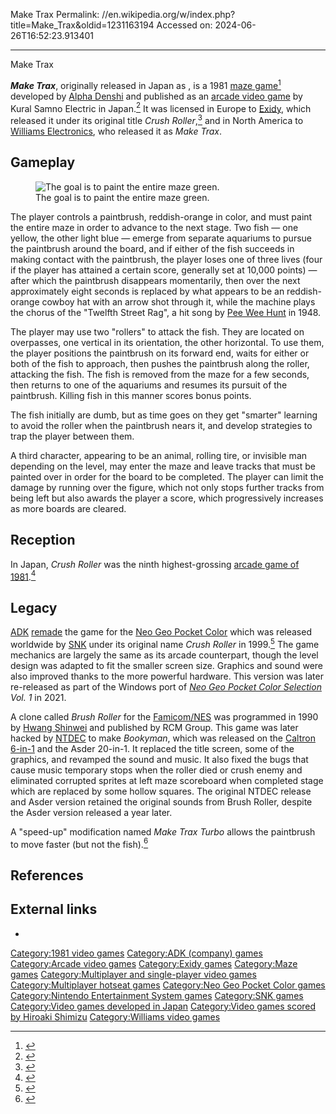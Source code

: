 Make Trax
Permalink: //en.wikipedia.org/w/index.php?title=Make_Trax&oldid=1231163194
Accessed on: 2024-06-26T16:52:23.913401



------
Make Trax
{{Short description|1981 video game}}
{{More citations needed|date=April 2010}}
{{Infobox video game
| title = Make Trax
| image = Make_Trax_flyer.png
| caption = North American flyer
| developer = [[ADK (company)|Alpha Denshi]]
| publisher = {{vgrelease|JP|Kural Samno Electric|EU|[[Exidy]]|NA|[[Williams Electronics]]}}
| designer = 
| platforms = [[Arcade video game|Arcade]]
| released = {{vgrelease|JP|October 1981<ref>{{cite book |last1=Akagi |first1=Masumi |title=アーケードTVゲームリスト国内•海外編(1971–2005) |trans-title=Arcade TV Game List: Domestic • Overseas Edition (1971–2005) |date=October 13, 2006 |publisher=Amusement News Agency |language=ja |location=Japan |isbn=978-4990251215 |page=17 |url=https://archive.org/details/ArcadeGameList1971-2005/page/n17}}</ref>|NA|October 1981<ref name="cashbox">{{cite magazine |title=Manufacturers Equipment |magazine=[[Cash Box]] |date=5 February 1983 |page=35 |url=https://archive.org/details/cashbox44unse_33/page/n34  |location=United States}}</ref>|EU|1981<ref name="EU"/>}}
| genre = [[List of maze video games|Maze]]
| modes = 1-2 players alternating turns
| arcade system = 
}}

'''''Make Trax''''', originally released in Japan as {{nihongo|'''''Crush Roller'''''|クラッシュローラー|Kurasshu Rōrā}}, is a 1981 [[maze game]]<ref name="RG">{{cite news |last1=Thorpe |first1=Nick |title=Make Trax |url=https://www.retrogamer.net/retro_games80/make-trax/ |access-date=26 May 2021 |work=[[Retro Gamer]] |publisher=[[Future Publishing Limited]] |date=24 February 2017}}</ref> developed by [[Alpha Denshi]] and published as an [[arcade video game]] by Kural Samno Electric in Japan.<ref name="GM176">{{cite magazine|title=Overseas Readers Column - Mfg. and Licensing System for Video "Crush Roller" Unveiled|magazine=[[:ja:ゲームマシン|Game Machine]]|issue=176|publisher=[[:ja:アミューズメント通信社|Amusement Press, Inc.]]|date=1 November 1981|page=34|lang=ja}}</ref> It was licensed in Europe to [[Exidy]], which released it under its original title ''Crush Roller'',<ref name="EU">{{cite web |title=Video Game Flyers: Crush Roller, Exidy, Inc. (EU) |url=https://flyers.arcade-museum.com/?page=flyer&db=videodb&id=258&image=1 |website=The Arcade Flyer Archive |access-date=26 May 2021}}</ref> and in North America to [[Williams Electronics]], who released it as ''Make Trax''.

==Gameplay==
{{Unreferenced section|date=September 2019}}
[[File:maketrax.png|thumb|left|The goal is to paint the entire maze green.]]

The player controls a paintbrush, reddish-orange in color, and must paint the entire maze in order to advance to the next stage. Two fish &mdash; one yellow, the other light blue &mdash; emerge from separate aquariums to pursue the paintbrush around the board, and if either of the fish succeeds in making contact with the paintbrush, the player loses one of three lives (four if the player has attained a certain score, generally set at 10,000 points) &mdash; after which the paintbrush disappears momentarily, then over the next approximately eight seconds is replaced by what appears to be an reddish-orange cowboy hat with an arrow shot through it, while the machine plays the chorus of the "Twelfth Street Rag", a hit song by [[Pee Wee Hunt]] in 1948.

The player may use two "rollers" to attack the fish. They are located on overpasses, one vertical in its orientation, the other horizontal. To use them, the player positions the paintbrush on its forward end, waits for either or both of the fish to approach, then pushes the paintbrush along the roller, attacking the fish. The fish is removed from the maze for a few seconds, then returns to one of the aquariums and resumes its pursuit of the paintbrush. Killing fish in this manner scores bonus points.

The fish initially are dumb, but as time goes on they get "smarter" learning to avoid the roller when the paintbrush nears it, and develop strategies to trap the player between them.

A third character, appearing to be an animal, rolling tire, or invisible man depending on the level, may enter the maze and leave tracks that must be painted over in order for the board to be completed. The player can limit the damage by running over the figure, which not only stops further tracks from being left but also awards the player a score, which progressively increases as more boards are cleared.

==Reception==
In Japan, ''Crush Roller'' was the ninth highest-grossing [[1981 in video games|arcade game of 1981]].<ref>{{cite magazine|title="Donkey Kong" No.1 Of '81 — ''Game Machine's Survey Of "The Year's Best Three AM Machines"'' —|magazine=[[:ja:ゲームマシン|Game Machine]]|issue=182|publisher=[[:ja:アミューズメント通信社|Amusement Press, Inc.]]|date=15 February 1982|page=30|url=https://onitama.tv/gamemachine/pdf/19820215p.pdf#page=16}}</ref>

==Legacy==
[[ADK (company)|ADK]] [[Video game remake|remade]] the game for the [[Neo Geo Pocket Color]] which was released worldwide by [[SNK Playmore|SNK]] under its original name ''Crush Roller'' in 1999.<ref>{{cite web|url=https://www.mobygames.com/game/neo-geo-pocket-color/crush-roller|title=Crush Roller for Neo Geo Pocket Color|publisher=Mobygames.com|accessdate=16 June 2021}}</ref> The game mechanics are largely the same as its arcade counterpart, though the level design was adapted to fit the smaller screen size. Graphics and sound were also improved thanks to the more powerful hardware. This version was later re-released as part of the Windows port of ''[[Neo Geo Pocket Color Selection]] Vol. 1'' in 2021.

A clone called ''Brush Roller'' for the [[NES|Famicom/NES]] was programmed in 1990 by [[Hwang Shinwei]] and published by RCM Group.{{Citation needed|date=June 2021}} This game was later hacked by [[NTDEC]] to make ''Bookyman'', which was released on the [[Caltron 6-in-1]] and the Asder 20-in-1. {{Citation needed|date=June 2021}} It replaced the title screen, some of the graphics, and revamped the sound and music. It also fixed the bugs that cause music temporary stops when the roller died or crush enemy and eliminated corrupted sprites at left maze scoreboard when completed stage which are replaced by some hollow squares. The original NTDEC release and Asder version retained the original sounds from Brush Roller, despite the Asder version released a year later.

A "speed-up" modification named ''Make Trax Turbo'' allows the paintbrush to move faster (but not the fish).<ref>{{cite web|url=http://www.arcadecollecting.com/hacks/maketrax/|title=Make Trax Turbo|publisher=Arcadecollecting.com|accessdate=2012-03-16}}</ref>

==References==
{{reflist}}

==External links==
* {{KLOV game|8609}}

[[Category:1981 video games]]
[[Category:ADK (company) games]]
[[Category:Arcade video games]]
[[Category:Exidy games]]
[[Category:Maze games]]
[[Category:Multiplayer and single-player video games]]
[[Category:Multiplayer hotseat games]]
[[Category:Neo Geo Pocket Color games]]
[[Category:Nintendo Entertainment System games]]
[[Category:SNK games]]
[[Category:Video games developed in Japan]]
[[Category:Video games scored by Hiroaki Shimizu]]
[[Category:Williams video games]]